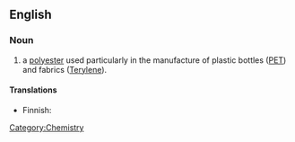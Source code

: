 {{wikipedia}}
==English==

===Noun===
{{infl|en|noun|head=[[polyethylene]] [[terephthalate]]}}

# a [[polyester]] used particularly in the manufacture of plastic bottles ([[PET]]) and fabrics ([[Terylene]]).

====Translations====
{{trans-top|type of polyester}}
* Finnish: {{t-|fi|polyetyleenitereftalaatti}}
{{trans-mid}}
{{trans-bottom}}

[[Category:Chemistry]]